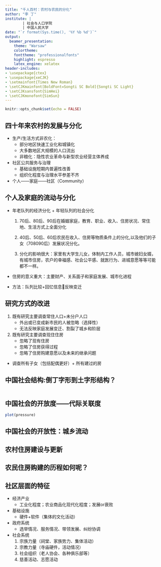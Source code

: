 ```yaml
---
title: "千人百村：农村与农民的分化"
author: "李 丁"
institute: |
        | 社会与人口学院 
        | 中国人民大学 
date: "`r format(Sys.time(), '%Y %b %d')`"
output: 
  beamer_presentation:
    theme: "Warsaw"
    colortheme: 
    fonttheme: "professionalfonts"
    highlight: espresso
    latex_engine: xelatex
header-includes:
- \usepackage{ctex}
- \usepackage{xeCJK}
- \setmainfont{Times New Roman} 
- \setCJKmainfont[BoldFont=Songti SC Bold]{Songti SC Light} 
- \setCJKsansfont{SimHei}
- \setCJKmonofont{SimSun}
---
```


```r
knitr::opts_chunk$set(echo = FALSE)
```

## 四十年来农村的发展与分化

- 生产/生活方式非农化：
    + 部分地区快速工业化和城镇化
    + 大多数地区大规模的人口流出
    + 非粮化：隐性农业革命与新型农业经营主体养成

- 社区公共服务与治理
    + 基础设施短期内普遍性改善
    + 组织化程度与治理水平参差不齐

- 个人——家庭——社区（Community）

## 个人及家庭的流动与分化

- 年老队列的经济分化 + 年轻队列的社会分化

    1. 70后、80后、90后在婚姻家庭，教育、职业、收入、住房状况、常住地、生活方式上全面分化

    2. 40后、50后、60后农民在收入、住房等物质条件上的分化,以及他们的子女（708090后）发展状况分化。

    3. 分化的影响很大：家里有大学生儿女，体制内工作人员，城市媳妇女婿，有城市住房，农户的幸福感、社会公平感、就医行为、进城意愿等等可能都不一样。

- 住房的意义重大：主要财产、关系面子和家庭发展、城市化进程

- 方法：队列比较+回忆信息反映变迁



## 研究方式的改进

1. 既有研究主要调查常住人口+未分户人口
    - 外出或已变成新市民的人被忽略（选择性）
    - 无法反映家庭发展变迁、割裂了城乡和阶层

2. 既有研究主要调查现住住房
    - 忽略了现有住房
    - 忽略了住房获得过程
    - 忽略了住房购建意愿以及未来的继承问题

- 调查所有子女（包括配偶更好）+ 所有建过的房



## 中国社会结构:倒丁字形到土字形结构？

![]()

## 中国社会的开放度——代际关联度

```r
plot(pressure)
```

## 中国社会的开放性：城乡流动


## 农村住房建设与更新


## 农民住房购建的历程如何呢？

## 社区层面的特征

- 经济产业
    - 工业化程度；农业商品化现代化程度；发展or衰败
- 基础设施
    - 硬件+软件（集体的文化活动）
- 政府系统
    - 选举情况、服务情况、带领发展、纠纷协调
- 社会系统
    1. 宗族力量（祠堂、家族势力、集体活动）
    2. 宗教力量（寺庙硬件，活动情况）
    3. 社会组织（老人协会、各种俱乐部等）
    4. 慈善活动、志愿活动


